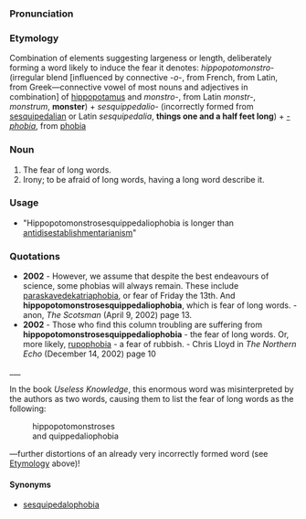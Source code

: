 ===Pronunciation===

<!--to be added-->

===Etymology===
Combination of elements suggesting largeness or length, deliberately forming a word likely to induce the fear it denotes: ''hippopotomonstro-'' (irregular blend [influenced by connective ''-o-'', from French, from Latin, from Greek—connective vowel of most nouns and adjectives in combination] of [[hippopotamus]] and ''monstro-'', from Latin ''monstr-'', ''monstrum'', '''monster''') + ''sesquippedalio-'' (incorrectly formed from [[sesquipedalian]] or Latin ''sesquipedalia'', '''things one and a half feet long''') + ''[[-phobia]]'', from [[phobia]]

===Noun===

#The fear of long words.
#Irony; to be afraid of long words, having a long word describe it.

===Usage===

*"Hippopotomonstrosesquippedaliophobia is longer than [[antidisestablishmentarianism]]"

===Quotations===

*'''2002''' - However, we assume that despite the best endeavours of science, some phobias will always remain. These include [[paraskavedekatriaphobia]], or fear of Friday the 13th. And '''hippopotomonstrosesquippedaliophobia''', which is fear of long words.  - anon, ''The Scotsman'' (April 9, 2002) page 13.
*'''2002''' - Those who find this column troubling are suffering from '''hippopotomonstrosesquippedaliophobia''' - the fear of long words. Or, more likely, [[rupophobia]] - a fear of rubbish. - Chris Lloyd in ''The Northern Echo'' (December 14, 2002) page 10

___

In the book ''Useless Knowledge'', this enormous word was misinterpreted by the authors as two words, causing them to list the fear of long words as the following:

:hippopotomonstroses
:and quippedaliophobia

—further distortions of an already very incorrectly formed word (see [[Hippopotomonstrosesquippedaliophobia#Etymology|Etymology]] above)!

====Synonyms====

*[[sesquipedalophobia]]

<!--is this useful? NO!

====Other====

This word does not actually anything to poo with monstrous hippopotami. Yes it does.
-->